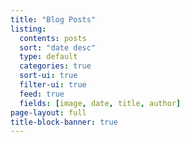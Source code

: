 ```yaml
---
title: "Blog Posts"
listing:
  contents: posts
  sort: "date desc"
  type: default
  categories: true
  sort-ui: true
  filter-ui: true
  feed: true
  fields: [image, date, title, author]
page-layout: full
title-block-banner: true
---
```



